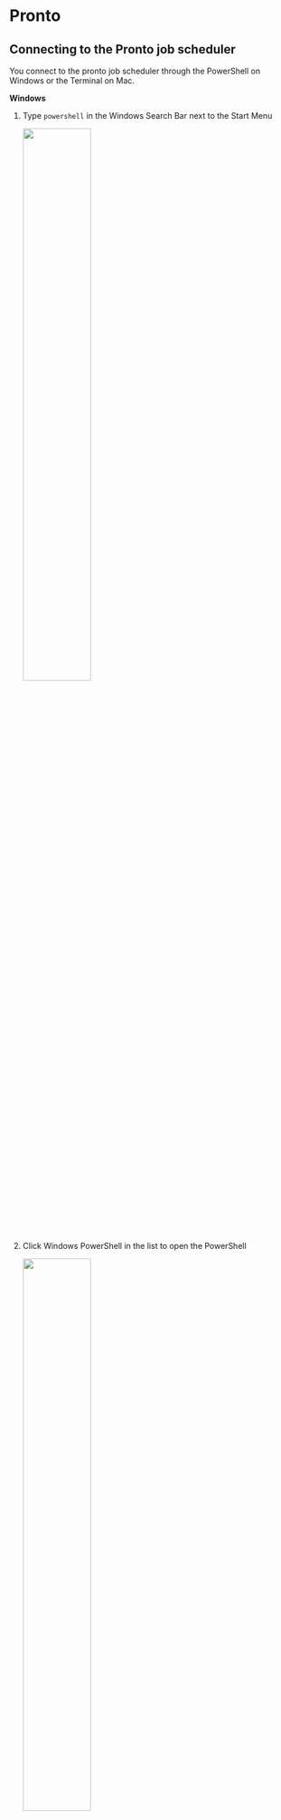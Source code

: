 # Pronto {#pronto}

## Connecting to the Pronto job scheduler {#connecting-to-pronto}

You connect to the pronto job scheduler through the PowerShell on Windows or the Terminal on Mac.

**Windows**

1. Type `powershell` in the Windows Search Bar next to the Start Menu 
<br><div style="margin-bottom:10px; margin-top:10px"> 
  ![](images/windows_search_bar.png){#id .class width=50% height=50%}
</div>
1. Click Windows PowerShell in the list to open the PowerShell
<br><div style="margin-bottom:10px; margin-top:10px"> 
  ![](images/powershell.png){#id .class width=50% height=50%}
</div>
1. Type `ssh your_netid@pronto.las.iastate.edu`
<br><div style="margin-bottom:10px; margin-top:10px"> 
  ![](images/ssh_to_pronto.png){#id .class width=50% height=50%}
</div>
1. Type your net-id password
1. You should now see 
    ```bash
    [your_netid@pronto ~]$
    ```

**Mac**

1. Do a spotlight search by clicking on the magnifying glass in the upper right corner of the screen <br><div style="margin-bottom:10px; margin-top:10px"> 
  ![](images/spotlight.png){#id .class width=50% height=50%}
</div>
1. Type `terminal` and click Terminal in the list <br><div style="margin-bottom:10px; margin-top:10px"> 
  ![](images/search_terminal.png){#id .class width=50% height=50%}
</div>
1. In the Terminal widow, type `ssh your_netid@pronto.las.iastate.edu` <br><div style="margin-bottom:10px; margin-top:10px"> 
  ![](images/mac_terminal.png){#id .class width=50% height=50%}
</div>
1. Type your net-id password

## Connecting to the Pronto data transfer node {#prontodtn}
You need to transfer your data to Pronto using the Pronto data transfer node (ProntoDTN). CSAFE has a folder for CSAFE users on ProntoDTN. The file path is `prontodtn.las.iastate.edu > work > LAS > csafe-lab`. Create a folder for yourself in the csafe-lab folder. Most users use their net-id as the folder name, but I think you can name it anything you want. 

The work directory is not backed-up so don't use this folder for long term storage.

Each user also has a home folder. These folders have limited storage so researchIT recommends only placing small files in the home folder. I find it easier to store everything in my work folder and not use my home folder at all.

**Windows**

1. Open file explorer
1. Type `\\prontodtn.las.iastate.edu` in the top textbox <br><div style="margin-bottom:10px; margin-top:10px"> 
  ![](images/explorer.png){#id .class width=50% height=50%}
</div>
1. Open the work folder
1. Open the LAS folder
1. Open the csafe-lab folder
1. Create a new folder with your net-id as the name

**Mac**

1. Select Go > Connect to Server <br><div style="margin-bottom:10px; margin-top:10px"> 
  ![](images/connect_to_server.png){#id .class width=50% height=50%}
</div>
1. Type `smb://prontodtn.las.iastate.edu` in the text box. Click the + sign if you would like your computer to remember the server.  <br><div style="margin-bottom:10px; margin-top:10px"> 
  ![](images/add_server.png){#id .class width=50% height=50%}
</div>
1. Click Connect
1. Enter your net-id and password
1. Select Work and click OK.
1. Open the LAS folder
1. Open the csafe-lab folder
1. Create a new folder with your net-id as the name


### Transfering large amounts of data from ProntoDTN to LSS using SSH
If you want to transfer large amounts of data from the Pronto Data Transfer Node (ProntoDTN) to Large Scale Storage (LSS) do the following:

1. Open the PowerShell on Windows or the Terminal on Mac.
1. Connect to the Pronto Data Transfer Node by typing `ssh your_netid@prontodtn.las.iastate.edu`
1. Enter your netid password
1. Type `cp -r /work/LAS/csafe-lab/your_netid/copy_from_this_folder/ /lss/research/csafe-handwriting/copy_to_this_folder/`


### Transfering large amounts of data between ProntoDTN and your computer using Globus

If you have large amounts of data to transfer, researchIT recommends that you use Globus Connect Personal. Go to https://researchit.las.iastate.edu/how-transfer-files-pronto-globus to download Globus.

Instructions for transferring data with Globus are here:  https://docs.globus.org/how-to/get-started/.


## Running an R script on Pronto
There are two ways to run a script on Pronto:

1. in an interactive session
1. as a batch job

If I understand correctly, an interactive session is intended for troubleshooting your code. ResearchIT says, "Once you've got your program running in an interactive session please switch to an sbatch script if possible." [https://researchit.las.iastate.edu/pronto?msclkid=3263c889c17811ec81e13068586d8872]

Pronto uses the Simple Linux Utility for Resource Management (Slurm) to allocate resources (computer nodes and clusters) to users [https://en.wikipedia.org/wiki/Slurm_Workload_Manager]. In order to run your script as a batch job, you need to write a Slurm file that includes information about your job and the resources your would like to request.

## Interactive Sessions
### Example: Start an interactive session {#ex-start-interactive}
1. If you are off campus, connect to the ISU VPN (see \@ref(signin-vpn)) 
1. Sign-in to Pronto (see \@ref(pronto)).
1. In the Pronto terminal, type
    ```bash
    $ srun --nodes 1 --tasks 4 --partition interactive --time 01:00:00 --pty bash
    ```
This starts an interactive session.
1. Load the module for R version 4.0.4. This version of R requires that a specific version of gcc be loaded first.
    ```bash
    $ module load gcc/10.2.0-zuvaafu
    $ module load r/4.0.4-py3-4khjixy
    ```
1. Tell Pronto to install R packages in your csafe-lab work folder. (This is considered the best practice by ResearchIT https://researchit.las.iastate.edu/how-run-r-pronto?msclkid=865a487bc65e11ecbfd7e59a7ab1dc47.)
    ```bash
    $ export R_LIBS_USER=/work/LAS/your-lab/yournetid/Rlibs
    $ mkdir -p $R_LIBS_USER
    ```
1. Start the R interpreter
    ```bash
    $ R
    ```

### Example: Install a package from CRAN {#ex-interactive-install}
1. Start an interactive R session (see \@ref(ex-start-interactive))
1. 
    ```bash
    > install.packages("dplyr",lib="/work/LAS/csafe-lab/your_netid/Rlibs", repos="https://mirror.las.iastate.edu/CRAN")
    ```

### Example: Install a package from Github {#ex-interactive-install-github}
Occasionally, you might want to install a package that isn't available on CRAN but is available on GitHub. This example shows how to do that on Pronto. 

1. Start an interactive R session (see \@ref(ex-start-interactive))
1. If you haven't already, you need to install the devtools package
    ```bash
    > install.packages("devtools",lib="/work/LAS/csafe-lab/your_netid/Rlibs", repos="https://mirror.las.iastate.edu/CRAN")
    ```
1. Every GitHub repository url has the format https://github.com/GithubUsernam/GithubRepo. Use the GithubUsername/GithubRepo in the install_github function.
    ```bash
    > devtools::install_github("GithubUsername/GithubRepo")
    ```

## Batch Jobs
### Example: A basic R script {#ex-basic}

1. If you are off campus, connect to the ISU VPN (see \@ref(signin-vpn)) 
1. Sign-in to Pronto (see \@ref(pronto)).
1. Open your csafe-lab work folder `prontodtn.las.iastate.edu > work > LAS > csafe-lab > your_netid` (see \@ref(prontodtn))
1. Create a new R script with the following lines of code:
    ```r
    a = 5
    print(a)
    ```
Save the script as `basic.R`. Copy the script to your csafe-lab work folder.
1. Create a text file for Slurm with the following text:
    ```bash
    #!/bin/bash

    #SBATCH --nodes=1 # request one node
    #SBATCH --cpus-per-task=1  # ask for 1 cpu
    #SBATCH --mem=1G #  asks for 1 GB of RAM
    #SBATCH --time=00:30:02 # ask that the job be allowed to run for 30 minutes and 2 seconds.

    # everything below this line is optional
    #SBATCH --output=/work/LAS/csafe-lab/your_netid/job_%J_out.txt # store console output
    #SBATCH --error=/work/LAS/csafe-lab/your_netid/job_%J_err.txt # store error messages

    module load r
    cd /work/LAS/csafe-lab/your_netid
    R --save < basic.R
    ```
Save the file as `basic.txt`.
1. (Windows Only) If you are using Windows, your text file will likely have DOS line breaks instead of UNIX line breaks which will cause an error when the file is run on Pronto. Open Terminal in RStudio, use `cd folder/containing/text_file` to change directories to the folder containing your text file, and type `dos2unix basic.txt` to change the line breaks to UNIX format.
1. Copy the text file to your csafe-lab work folder.
1. In the command line prompt where you are connected to Pronto, type 
    ```bash
    $ sbatch /work/LAS/csafe-lab/your_netid/basic.txt
    ```` 
    This will add your job to the queue. The script is so short, your job will probably run immediately.
1. Two new files -- `job_<job#>_err.txt` and `job_<job#>_out.txt` -- should appear in your csafe-lab work folder. If `basic.R` ran successfully, the `job_<job#>_out` file should contain
    ```bash
> a = 5
> print(a)
[1] 5
> 
    ```
and `job_<job#>_err.txt` should be blank. If the error file isn't blank, troubleshoot the error(s). If you get stuck, email researchit@iastate.edu.

### Example: Save a dataframe to a CSV file {#ex-save}
In this example, I will show you how to save a dataframe to a csv file.

1. If you are off campus, connect to the ISU VPN (see \@ref(signin-vpn)) 
1. Sign-in to Pronto (see \@ref(pronto)).
1. Open your csafe-lab work folder `prontodtn.las.iastate.edu > work > LAS > csafe-lab > your_netid` (see \@ref(prontodtn))
1. Create a new R script with the following lines of code:
    ```r
    # draw 10 samples from normal distribution
    data = rnorm(10)
    
    # put in a dataframe
    df = data.frame(x=data)
    
    # save dataframe
    write.csv(df, "data.csv")
    ```
Save the script as `dataframe.R`. Copy the script to your csafe-lab work folder.
1. Create a text file for Slurm with the following text:
    ```bash
    #!/bin/bash

    #SBATCH --nodes=1 # request one node
    #SBATCH --cpus-per-task=1  # ask for 1 cpu
    #SBATCH --mem=1G #  asks for 1 GB of RAM
    #SBATCH --time=00:30:02 # ask that the job be allowed to run for 30 minutes and 2 seconds.

    # everything below this line is optional
    #SBATCH --output=/work/LAS/csafe-lab/your_netid/job_%J_out.txt # store console output
    #SBATCH --error=/work/LAS/csafe-lab/your_netid/job_%J_err.txt # store error messages

    module load r
    cd /work/LAS/csafe-lab/your_netid
    R --save < dataframe.R
    ```
Save the file as `dataframe.txt`.
1. (Windows Only) If you are using Windows, your text file will likely have DOS line breaks instead of UNIX line breaks which will cause an error when the file is run on Pronto. Open Terminal in RStudio, use `cd folder/containing/text_file` to change directories to the folder containing your text file, and type `dos2unix dataframe.txt` to change the line breaks to UNIX format.
1. Copy the text file to your csafe-lab work folder.
1. In the command line prompt where you are connected to Pronto, type
    ```bash
    $ sbatch /work/LAS/csafe-lab/your_netid/dataframe.txt
    ```` 
    This will add your job to the queue. The script is so short, your job will probably run immediately.
1. The dataframe should be saved in a file `data.csv` in your csafe-lab work folder. There should be two other new files -- `data.csv`, `job_<job#>_err.txt` and `job_<job#>_out.txt` -- in your csafe-lab work folder as well. If the error file isn't blank, troubleshoot the error(s). If you get stuck, email researchit@iastate.edu.

### Example: Load data from a CSV file {#ex-load}
In this example, we will load the csv file `data.csv` that we saved in Example \@ref(ex-save).

1. If you are off campus, connect to the ISU VPN (see \@ref(signin-vpn)) 
1. Sign-in to Pronto (see \@ref(pronto)).
1. Open your csafe-lab work folder `prontodtn.las.iastate.edu > work > LAS > csafe-lab > your_netid` (see \@ref(prontodtn))
1. Double-check that the file `data.csv` is still in your csafe-lab work folder. If you deleted it, follow the steps in example \@ref(ex-save) to recreate it.
1. Create a new R script with the following lines of code:
    ```r
    df = read.csv("data.csv")
    head(df)
    ```
Save the script as `load.R` and copy it to you csafe-lab work folder.
1. Create a text file for Slurm with the following text:
    ```bash
    #!/bin/bash

    #SBATCH --nodes=1 # request one node
    #SBATCH --cpus-per-task=1  # ask for 1 cpu
    #SBATCH --mem=1G #  asks for 1 GB of RAM
    #SBATCH --time=00:30:02 # ask that the job be allowed to run for 30 minutes and 2 seconds.

    # everything below this line is optional
    #SBATCH --output=/work/LAS/csafe-lab/your_netid/job_%J_out.txt # store console output
    #SBATCH --error=/work/LAS/csafe-lab/your_netid/job_%J_err.txt # store error messages

    module load r
    cd /work/LAS/csafe-lab/your_netid
    R --save < load.R
    ```
Save the file as `load.txt`.
1. (Windows Only) If you are using Windows, your text file will likely have DOS line breaks instead of UNIX line breaks which will cause an error when the file is run on Pronto. Open Terminal in RStudio, use `cd folder/containing/text_file` to change directories to the folder containing your text file, and type `dos2unix load.txt` to change the line breaks to UNIX format.
1. Copy the text file to your csafe-lab work folder.
1. In the command line prompt where you are connected to Pronto, type
    ```bash
    $ sbatch /work/LAS/csafe-lab/your_netid/load.txt
    ```` 
    This will add your job to the queue. The script is so short, your job will probably run immediately.
1. Open the file `job_<job#>_out.txt` in your csafe-lab work folder and make sure that the first six lines of the dataframe were printed.

### Example: Install R packages {#ex-batch-install}
Just like in Rstudio on your local machine, you will need to install any R packages that you want use. In this example, we will install futile.logger, doParallel, doRNG, and tidyverse so that we can use these packages in future examples.

1. If you are off campus, connect to the ISU VPN (see \@ref(signin-vpn)) 
1. Sign-in to Pronto (see \@ref(pronto)).
1. Open your csafe-lab work folder `prontodtn.las.iastate.edu > work > LAS > csafe-lab > your_netid` (see \@ref(prontodtn))
1. Create a new R script with the following lines of code:
    ```r
    install.packages(c("futile.logger", 
                       "doParallel", 
                       "doRNG",
                       "tidyverse"), 
                       lib="/work/LAS/csafe-lab/your_netid/Rlibs", 
                       repos="https://mirror.las.iastate.edu/CRAN")
    ```
The line starting with `lib=` tells Pronto to install the R packages in your csafe-lab work folder. The line starting with `repos=` tells Pronto which CRAN mirror to use. ResearchIT says that these two lines should always be used [https://researchit.las.iastate.edu/how-run-r-pronto]. Save the script as `install_packages.R`. Copy the script to your csafe-lab work folder.
1. Create a text file for Slurm with the following text:
    ```bash
    #!/bin/bash

#SBATCH --nodes=1 # request one node
#SBATCH --cpus-per-task=1  # ask for 1 cpu
#SBATCH --mem=1G #  asks for 1 GB of RAM
#SBATCH --time=00:30:02 # ask that the job be allowed to run for 30 minutes and 2 seconds.

# everything below this line is optional
#SBATCH --output=/work/LAS/csafe-lab/your_netid/job_%J_out.txt # store console output
#SBATCH --error=/work/LAS/csafe-lab/your_netid/job_%J_err.txt # store error messages

export R_LIBS_USER=/work/LAS/csafe-lab/your_netid/Rlibs
mkdir -p $R_LIBS_USER

module load r
cd /work/LAS/csafe-lab/your_netid
R --save < install_packages.R
    ```
Save the file as `install_packages.txt`.
1. (Windows Only) If you are using Windows, your text file will likely have DOS line breaks instead of UNIX line breaks which will cause an error when the file is run on Pronto. Open Terminal in RStudio, use `cd folder/containing/text_file` to change directories to the folder containing your text file, and type `dos2unix install_packages.txt` to change the line breaks to UNIX format.
1. Copy the text file to your csafe-lab work folder.
1. In the command line prompt where you are connected to Pronto, type
    ```bash
    $ sbatch /work/LAS/csafe-lab/your_netid/install_packages.txt
    ```` 
    This will add your job to the queue. Just like on your local machine, it might take several minutes to install the packages.
1. There should be two other new files -- `data.csv`, `job_<job#>_err.txt` and `job_<job#>_out.txt` -- in your csafe-lab work folder. 


### Example: Run code in parallel {#ex-parallel}
The main benefit of Pronto is that it can run code in parallel. In this example, I will show you how to run a for loop in parallel using the doParallel library. R has other packages for parallel computing, but ResearchIT uses doParallel in their how-to [https://researchit.las.iastate.edu/how-run-r-pronto] so that's what I will use here.

If you completed Example \@ref(ex-batch-install) the doParallel package will already be installed. If you need to install the doParallel package see Examples \@ref(ex-interactive-install) or \@ref(ex-batch-install) for instructions.

1. If you are off campus, connect to the ISU VPN (see \@ref(signin-vpn)) 
1. Sign-in to Pronto (see \@ref(pronto)).
1. Open your csafe-lab work folder `prontodtn.las.iastate.edu > work > LAS > csafe-lab > your_netid` (see \@ref(prontodtn))
1. Create a new R script with the following lines of code:
    ```r
library(doParallel)

nCores = as.integer(Sys.getenv("SLURM_CPUS_PER_TASK"))
myCluster = parallel::makeCluster(nCores)
doParallel::registerDoParallel(myCluster)

results = foreach(i=1:10) %dopar% {
  rnorm(1000)}
saveRDS(results, "parallel_results.rds")
    ```
Save the script as `parallel.R`. Copy the script to your csafe-lab work folder.
1. Create a text file for Slurm with the following text:
    ```bash
    #!/bin/bash

#SBATCH --nodes=1 # request one node
#SBATCH --cpus-per-task=10  # ask for 10 cpu
#SBATCH --mem=1G #  asks for 1 GB of RAM
#SBATCH --time=00:30:02 # ask that the job be allowed to run for 30 minutes and 2 seconds.

# everything below this line is optional
#SBATCH --output=/work/LAS/csafe-lab/your_netid/job_%J_out.txt # store console output
#SBATCH --error=/work/LAS/csafe-lab/your_netid/job_%J_err.txt # store error messages

export R_LIBS_USER=/work/LAS/csafe-lab/your_netid/Rlibs

module load r
cd /work/LAS/csafe-lab/your_netid
R --save < parallel.R
    ```
Save the file as `parallel.txt`.
1. (Windows Only) If you are using Windows, your text file will likely have DOS line breaks instead of UNIX line breaks which will cause an error when the file is run on Pronto. Open Terminal in RStudio, use `cd folder/containing/text_file` to change directories to the folder containing your text file, and type `dos2unix parallel.txt` to change the line breaks to UNIX format.
1. Copy the text file to your csafe-lab work folder.
1. In the command line prompt where you are connected to Pronto, type
    ```bash
    $ sbatch /work/LAS/csafe-lab/your_netid/parallel.txt
    ```` 
1. The results of the parallel loop should be saved in `parallel.txt` in your csafe-lab work folder.


### Example: Check whether code is running in parallel {#ex-check-parallel}
1. If you are off campus, connect to the ISU VPN (see \@ref(signin-vpn)) 
1. Sign-in to Pronto (see \@ref(pronto)).
1. Open your csafe-lab work folder `prontodtn.las.iastate.edu > work > LAS > csafe-lab > your_netid` (see \@ref(prontodtn))
1. Create a new R script with the following lines of code:
    ```r
library(doParallel)
library(doRNG)


nCores = as.integer(Sys.getenv("SLURM_CPUS_PER_TASK"))
myCluster = parallel::makeCluster(nCores)
doParallel::registerDoParallel(myCluster)

r1 = foreach(i=1:10) %dorng% {
  if (i==1){Sys.sleep(30)}
  time = Sys.time()
  saveRDS(object=time, file=paste0("time_", i,".rds"))
}
    ```
Save the script as `check_parallel.R`. Copy the script to your csafe-lab work folder.
1. Create a text file for Slurm with the following text:
    ```bash
    #!/bin/bash

#SBATCH --nodes=1 # request one node
#SBATCH --cpus-per-task=10  # ask for 10 cpu
#SBATCH --mem=1G #  asks for 1 GB of RAM
#SBATCH --time=00:30:02 # ask that the job be allowed to run for 30 minutes and 2 seconds.

# everything below this line is optional
#SBATCH --output=/work/LAS/csafe-lab/your_netid/job_%J_out.txt # store console output
#SBATCH --error=/work/LAS/csafe-lab/your_netid/job_%J_err.txt # store error messages

export R_LIBS_USER=/work/LAS/csafe-lab/your_netid/Rlibs

module load r
cd /work/LAS/csafe-lab/your_netid
R --save < check_parallel.R
    ```
Save the file as `check_parallel.txt`.
1. (Windows Only) If you are using Windows, your text file will likely have DOS line breaks instead of UNIX line breaks which will cause an error when the file is run on Pronto. Open Terminal in RStudio, use `cd folder/containing/text_file` to change directories to the folder containing your text file, and type `dos2unix check_parallel.txt` to change the line breaks to UNIX format.
1. Copy the text file to your csafe-lab work folder.
1. In the command line prompt where you are connected to Pronto, type
    ```bash
    $ sbatch /work/LAS/csafe-lab/your_netid/check_parallel.txt
    ```` 
1. The script should have created 10 RDS files in your csafe-lab work folder. Check the times recorded in each file. The first file should contain a time after the other files.

### Example: Set the seed for the random number generator {#ex-seed}
If you run Example \@ref(ex-parallel) multiple times, the numbers sampled from the normal distribution will likely be different each time. If you want to make the sample reproducible
(produce the same sample each time), set the seed for the random number generator. The most common way to set a seed is with the `set.seed()` function. This function does not work with `%dopar%` from the doParallel package, but it does work with `%dorng%`.

1. If you are off campus, connect to the ISU VPN (see \@ref(signin-vpn)) 
1. Sign-in to Pronto (see \@ref(pronto)).
1. Open your csafe-lab work folder `prontodtn.las.iastate.edu > work > LAS > csafe-lab > your_netid` (see \@ref(prontodtn))
1. Create a new R script with the following lines of code:
    ```r
library(doParallel)
library(doRNG)

nCores = as.integer(Sys.getenv("SLURM_CPUS_PER_TASK"))
myCluster = parallel::makeCluster(nCores)
doParallel::registerDoParallel(myCluster)

starting_seed = 300

set.seed(starting_seed)
r1 = foreach(i=1:4) %dorng%{ runif(1) }

set.seed(starting_seed)
r2 = foreach(i=1:4) %dorng%{ runif(1) }
identical(r1, r2)
    ```
Save the script as `seed.R`. Copy the script to your csafe-lab work folder.
1. Create a text file for Slurm with the following text:
    ```bash
#!/bin/bash

#SBATCH --nodes=1 # request one node
#SBATCH --cpus-per-task=10  # ask for 10 cpu
#SBATCH --mem=1G #  asks for 1 GB of RAM
#SBATCH --time=00:30:02 # ask that the job be allowed to run for 30 minutes and 2 seconds.

# everything below this line is optional
#SBATCH --output=/work/LAS/csafe-lab/your_netid/job_%J_out.txt # store console output
#SBATCH --error=/work/LAS/csafe-lab/your_netid/job_%J_err.txt # store error messages

export R_LIBS_USER=/work/LAS/csafe-lab/your_netid/Rlibs

module load r
cd /work/LAS/csafe-lab/your_netid
R --save < seed.R
    ```
Save the file as `seed.txt`.
1. (Windows Only) If you are using Windows, your text file will likely have DOS line breaks instead of UNIX line breaks which will cause an error when the file is run on Pronto. Open Terminal in RStudio, use `cd folder/containing/text_file` to change directories to the folder containing your text file, and type `dos2unix seed.txt` to change the line breaks to UNIX format.
1. Copy the text file to your csafe-lab work folder.
1. In the command line prompt where you are connected to Pronto, type
    ```bash
    $ sbatch /work/LAS/csafe-lab/your_netid/seed.txt
    ```` 
1. Open the `job_<job#>_out.txt` file to make sure that the result of `identical(r1, r2)` is `TRUE`.

### Example: Use functions from dplyr and magrittr in parallel {#ex-packages-parallel}
The previous parallel examples used the base R functions `rnorm` and `runif`. If we want to use
functions from packages that we install, we need to pass the package names to the `%dorng%` operator. We will learn how to do this in this example.

If you haven't already installed the `tidyverse` package, follow the steps in Example 4 to install the `tidyverse` or install `dplyr` and `magrittr` separately.

1. If you are off campus, connect to the ISU VPN (see \@ref(signin-vpn)) 
1. Sign-in to Pronto (see \@ref(pronto)).
1. Open your csafe-lab work folder `prontodtn.las.iastate.edu > work > LAS > csafe-lab > your_netid` (see \@ref(prontodtn))
1. Create a new R script with the following lines of code:
    ```r
library(doParallel)
library(doRNG)
library(magrittr)
library(dplyr)

nCores = as.integer(Sys.getenv("SLURM_CPUS_PER_TASK"))
myCluster = parallel::makeCluster(nCores)
doParallel::registerDoParallel(myCluster)

set.seed(100)
r1 = foreach(i=1:10, .packages=c("dplyr", "magrittr")) %dorng%{ 
  cluster_centers = df %>% slice_sample(n=40)
}

set.seed(100)
r2 = foreach(i=1:10, .packages=c("dplyr", "magrittr")) %dorng%{ 
  cluster_centers = df %>% slice_sample(n=40)
}

set.seed(200)
r3 = foreach(i=1:10, .packages=c("dplyr", "magrittr")) %dorng%{ 
  cluster_centers = df %>% slice_sample(n=40)
}

identical(r1, r2)
identical(r1, r3)
    ```
Save the script as `magrittr.R`. Copy the script to your csafe-lab work folder.
1. Create a text file for Slurm with the following text:
    ```bash
#!/bin/bash

#SBATCH --nodes=1 # request one node
#SBATCH --cpus-per-task=10  # ask for 10 cpu
#SBATCH --mem=1G #  asks for 1 GB of RAM
#SBATCH --time=00:30:02 # ask that the job be allowed to run for 30 minutes and 2 seconds.

# everything below this line is optional
#SBATCH --output=/work/LAS/csafe-lab/your_netid/job_%J_out.txt # store console output
#SBATCH --error=/work/LAS/csafe-lab/your_netid/job_%J_err.txt # store error messages

export R_LIBS_USER=/work/LAS/csafe-lab/your_netid/Rlibs

module load r
cd /work/LAS/csafe-lab/your_netid
R --save < magrittr.R
    ```
Save the file as `magrittr.txt`.
1. (Windows Only) If you are using Windows, your text file will likely have DOS line breaks instead of UNIX line breaks which will cause an error when the file is run on Pronto. Open Terminal in RStudio, use `cd folder/containing/text_file` to change directories to the folder containing your text file, and type `dos2unix magrittr.txt` to change the line breaks to UNIX format.
1. Copy the text file to your csafe-lab work folder.
1. In the command line prompt where you are connected to Pronto, type
    ```bash
    $ sbatch /work/LAS/csafe-lab/your_netid/magrittr.txt
    ```` 
1. Open the `job_<job#>_out.txt` file to make sure that the result of `identical(r1, r2)` is `TRUE` and `identical(r1, r3)` is `FALSE`.

### Example: Use a user-defined function to save results inside a parallel loop
1. If you are off campus, connect to the ISU VPN (see \@ref(signin-vpn)) 
1. Sign-in to Pronto (see \@ref(pronto)).
1. Open your csafe-lab work folder `prontodtn.las.iastate.edu > work > LAS > csafe-lab > your_netid` (see \@ref(prontodtn))
1. Create a new R script with the following lines of code:
    ```r
library(doParallel)
library(doRNG)
source("parallel_save.R")

nCores = as.integer(Sys.getenv("SLURM_CPUS_PER_TASK"))
myCluster = parallel::makeCluster(nCores)
doParallel::registerDoParallel(myCluster)

starting_seed = 300

set.seed(starting_seed)
r1 = foreach(i=1:10) %dorng% {
  save_sample(n=10000, filename=paste0("sample_",i,".rds")) 
}
    ```
Save the script as `run_parallel_save.R`. Copy the script to your csafe-lab work folder.
1. Create a text file for Slurm with the following text:
    ```r
#!/bin/bash

#SBATCH --nodes=1 # request one node
#SBATCH --cpus-per-task=10
#SBATCH --mem=2G 
#SBATCH --time=00:15:00

# everything below this line is optional
#SBATCH --output=/work/LAS/csafe-lab/your_netid/job_%J_out.txt # store console output
#SBATCH --error=/work/LAS/csafe-lab/your_netid/job_%J_err.txt # store error messages

export R_LIBS_USER=/work/LAS/csafe-lab/your_netid/Rlibs

module load r
cd /work/LAS/csafe-lab/your_netid
R --save < run_parallel_save.R
    ```
Save the file as `parallel_save.txt`.
1. (Windows Only) If you are using Windows, your text file will likely have DOS line breaks instead of UNIX line breaks which will cause an error when the file is run on Pronto. Open Terminal in RStudio, use `cd folder/containing/text_file` to change directories to the folder containing your text file, and type `dos2unix parallel_save.txt` to change the line breaks to UNIX format.
1. Copy the text file to your csafe-lab work folder.
1. In the command line prompt where you are connected to Pronto, type
    ```bash
    $ sbatch /work/LAS/csafe-lab/your_netid/parallel_save.txt
    ```` 
1. There should be ten rds files names sample_1.rds, sample_2.rds, etc. in your csafe-lab folder.

### Example: Create a log file {#ex-log}
In this example we will create a simple log file using the `futile.logger` package. 

1. If you are off campus, connect to the ISU VPN (see \@ref(signin-vpn)) 
1. Sign-in to Pronto (see \@ref(pronto)).
1. Open your csafe-lab work folder `prontodtn.las.iastate.edu > work > LAS > csafe-lab > your_netid` (see \@ref(prontodtn))
1. Create a new R script with the following lines of code:
    ```r
library(futile.logger)

futile.logger::flog.appender(appender.file("log_file.txt"), name='log')
futile.logger::flog.info("start script...", name='log')

a = 5
futile.logger::flog.info("variable a = %d", a, name='log')
    ```
Save the script as `log.R`. Copy the script to your csafe-lab work folder.
1. Create a text file for Slurm with the following text:
    ```bash
#!/bin/bash

#SBATCH --nodes=1 # request one node
#SBATCH --cpus-per-task=10  # ask for 10 cpu
#SBATCH --mem=1G #  asks for 1 GB of RAM
#SBATCH --time=00:30:02 # ask that the job be allowed to run for 30 minutes and 2 seconds.

# everything below this line is optional
#SBATCH --output=/work/LAS/csafe-lab/your_netid/job_%J_out.txt # store console output
#SBATCH --error=/work/LAS/csafe-lab/your_netid/job_%J_err.txt # store error messages

export R_LIBS_USER=/work/LAS/csafe-lab/your_netid/Rlibs

module load r
cd /work/LAS/csafe-lab/your_netid
R --save < log.R
    ```
Save the file as `log.txt`.
1. (Windows Only) If you are using Windows, your text file will likely have DOS line breaks instead of UNIX line breaks which will cause an error when the file is run on Pronto. Open Terminal in RStudio, use `cd folder/containing/text_file` to change directories to the folder containing your text file, and type `dos2unix log.txt` to change the line breaks to UNIX format.
1. Copy the text file to your csafe-lab work folder.
1. In the command line prompt where you are connected to Pronto, type
    ```bash
    $ sbatch /work/LAS/csafe-lab/your_netid/log.txt
    ```` 
1. A log file called `log_file.txt` should appear in your csafe-lab work folder. The contents of the log should look like 
    ```bash
    INFO [2022-05-04 10:42:37] start script...
    INFO [2022-05-04 10:42:37] variable a = 5
    ```` 

### Example: Write a log message inside a parallel loop
1. If you are off campus, connect to the ISU VPN (see \@ref(signin-vpn)) 
1. Sign-in to Pronto (see \@ref(pronto)).
1. Open your csafe-lab work folder `prontodtn.las.iastate.edu > work > LAS > csafe-lab > your_netid` (see \@ref(prontodtn))
1. Create a new R script with the following lines of code:
    ```r
  library(doParallel)
  library(futile.logger)
    
  nCores = as.integer(Sys.getenv("SLURM_CPUS_PER_TASK"))
  myCluster = parallel::makeCluster(nCores, outfile="log_parallel_loop.txt")
  doParallel::registerDoParallel(myCluster)

  # Parallel loop
  r1 = foreach(i=1:4, .packages=c("futile.logger")) %dorng%{ 
    runif(1) 
    futile.logger::flog.info("Finished iteration %d", i)
  }

    ```
Save the script as `parallel_log.R`. Copy the script to your csafe-lab work folder.
1. Create a text file for Slurm with the following text:
    ```bash
#!/bin/bash

#SBATCH --nodes=1 # request one node
#SBATCH --cpus-per-task=4  # ask for 4 cpu
#SBATCH --mem=1G #  asks for 1 GB of RAM
#SBATCH --time=00:30:00 # ask that the job be allowed to run for 30 minutes and 0 seconds.

# everything below this line is optional
#SBATCH --output=/work/LAS/csafe-lab/your_netid/job_%J_out.txt # store console output
#SBATCH --error=/work/LAS/csafe-lab/your_netid/job_%J_err.txt # store error messages

export R_LIBS_USER=/work/LAS/csafe-lab/your_netid/Rlibs

module load r
cd /work/LAS/csafe-lab/your_netid
R --save < parallel_log.R
    ```
Save the file as `parallel_log.txt`.
1. (Windows Only) If you are using Windows, your text file will likely have DOS line breaks instead of UNIX line breaks which will cause an error when the file is run on Pronto. Open Terminal in RStudio, use `cd folder/containing/text_file` to change directories to the folder containing your text file, and type `dos2unix parallel_log.txt` to change the line breaks to UNIX format.
1. Copy the text file to your csafe-lab work folder.
1. In the command line prompt where you are connected to Pronto, type
    ```bash
    $ sbatch /work/LAS/csafe-lab/your_netid/parallel_log.txt
    ```` 
1. A log file called `log_parallel_loop.txt` should appear in your csafe-lab work folder. The contents of the log should look like 
    ```bash
starting worker pid=149912 on localhost:11324 at 15:05:55.201
starting worker pid=149924 on localhost:11324 at 15:05:55.452
starting worker pid=149936 on localhost:11324 at 15:05:55.706
starting worker pid=149948 on localhost:11324 at 15:05:55.963
Loading required package: foreach
Loading required package: rngtools
Loading required package: foreach
Loading required package: rngtools
Loading required package: foreach
Loading required package: foreach
Loading required package: rngtools
Loading required package: rngtools
INFO [2022-06-17 15:05:56] Finished iteration 3
INFO [2022-06-17 15:05:56] Finished iteration 1
INFO [2022-06-17 15:05:56] Finished iteration 2
INFO [2022-06-17 15:05:56] Finished iteration 4
    ````

## Pronto Commands
### List loaded modules
1. In an interactive session, type
    ```bash
    $ module list
    ```` 

### Purge all loaded modules
1. In an interactive session, type
    ```bash
    $ module purge
    ```` 

### View your job(s) in the Pronto queue
1. In pronto terminal (not in an interactive session), type
    ```bash
    $ squeue -u your-netid
    ```` 

### Cancel a job
1. In pronto terminal (not in an interactive session), type
    ```bash
    $ scancel jobid
    ```` 
where jobid is the six-digit number for the job you want to cancel. 

### View information about a job
1. In the pronto terminal (not in an interactive session), type
    ```bash
    $ scontrol show job jobid
    ```` 


## Install the handwriter package
CSAFE created an R package for statistical handwriting analysis called handwriter. The handwriter package requires a number of other R packages, some of which caused errors when I tried to install handwriter in an interactive session on Pronto following the instructions in \@ref(ex-interactive-install). ResearchIT helped me figure out how to install the problem packages and ultimately install handwriter. This section records the step-by-step details of how I was able to install handwriter. My hope is that you will also be able to sucessfully install handwriter if you follow these steps. If you run into problems, email researchit@iastate.edu.

1. If you are off campus, connect to the ISU VPN (see \@ref(signin-vpn)) 
1. Sign-in to Pronto (see \@ref(pronto)).
1. Some of the packages used by handwriter are only available on Pronto for R 4.0.4. Start the R 4.0.4 interpreter in an interactive session on Pronto.
    ```bash
    $ srun --nodes 1 --tasks 4 --partition interactive --time 01:00:00 --pty bash
    $ module purge
    $ module load gcc/10.2.0-zuvaafu
    $ module load r/4.0.4-py3-4khjixy
    $ R
    ```
1. Try to install the handwriter package
    ```bash
    > install.packages("handwriter",lib="/work/LAS/csafe-lab/your_netid/Rlibs", repos="https://mirror.las.iastate.edu/CRAN")
    ```
I received error messages stating that the packages igraph, randomForest, and magick could not be installed. I had to install these packages separately.
1. Install igraph
    ```bash
    > install.packages("igraph",lib="/work/LAS/csafe-lab/your_netid/Rlibs", repos="https://mirror.las.iastate.edu/CRAN")
    ```
1. Then randomForest 
    ```bash
    > install.packages("https://cran.r-project.org/src/contrib/Archive/randomForest/randomForest_4.6-14.tar.gz", repos=NULL, type="source",lib="/work/LAS/csafe-lab/your_netid/Rlibs")
    ```
1. Install magick
    ```bash
    > install.packages("magick", 
configure.vars=c("INCLUDE_DIR='. -D_GLIBCXX_USE_CXX11_ABI=0 -fopenmp -DMAGICKCORE_HDRI_ENABLE=1 -DMAGICKCORE_QUANTUM_DEPTH=16 -I/opt/rit/spack-app/linux-rhel7-x86_64/gcc-4.8.5/image-magick-7.0.5-9-6xplmhr3zv6pu2frzsuyof2coe4tuguh/include/ImageMagick-7' LIB_DIR='. -D_GLIBCXX_USE_CXX11_ABI=0 -Wl,-rpath,/opt/rit/spack-app/linux-rhel7-x86_64/gcc-4.8.5/image-magick-7.0.5-9-6xplmhr3zv6pu2frzsuyof2coe4tuguh/lib -L/opt/rit/spack-app/linux-rhel7-x86_64/gcc-4.8.5/image-magick-7.0.5-9-6xplmhr3zv6pu2frzsuyof2coe4tuguh/lib -lMagick++-7.Q16HDRI -lMagickWand-7.Q16HDRI -lMagickCore-7.Q16HDRI #'"),
lib="/work/LAS/csafe-lab/your_netid/Rlibs",
repos="https://mirror.las.iastate.edu/CRAN")
    ```


## Trouble-Shooting
### Line breaks error {#ex-line-breaks}
If you are using Windows and you try to run a text file created on Windows on Pronto, you will likely get the following error:
```bash
sbatch: error: Batch script contains DOS line breaks (\\r\\n)
sbatch: error: instead of expected UNIX line breaks (\\n).
```
One way to fix the problem is to
- Open Rstudio
- Go to Tools > Terminal > New Terminal
- Changes the directory to the folder containing basic.txt by typing 'cd /documents/my/folder' without the quotes and hitting enter. 
- Type 'dos2unix basic.txt' without the quotes and hit enter.
